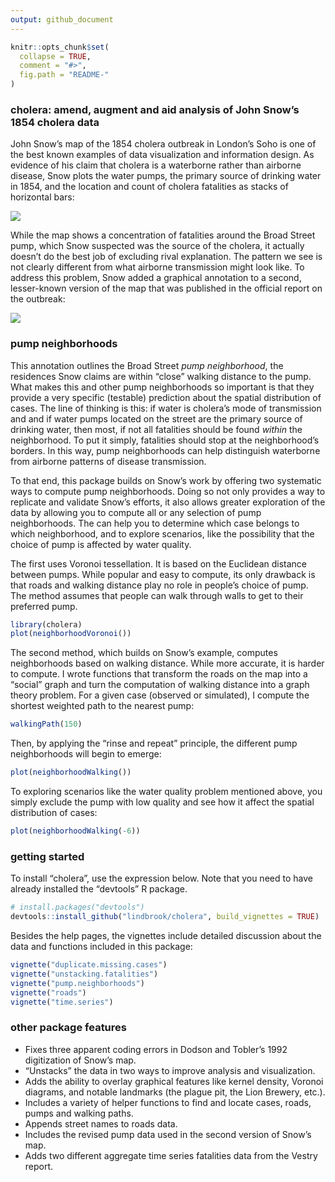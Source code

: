 ```yaml
---
output: github_document
---
```


<!-- README.md is generated from README.Rmd. Please edit that file -->

```r
knitr::opts_chunk$set(
  collapse = TRUE,
  comment = "#>",
  fig.path = "README-"
)
```

### cholera: amend, augment and aid analysis of John Snow's 1854 cholera data

John Snow's map of the 1854 cholera outbreak in London's Soho is one of the best known examples of data visualization and information design. As evidence of his claim that cholera is a waterborne rather than airborne disease, Snow plots the water pumps, the primary source of drinking water in 1854, and the location and count of cholera fatalities as stacks of horizontal bars:

![](vignettes/msu-snows-mapB.jpg)

While the map shows a concentration of fatalities around the Broad Street pump, which Snow suspected was the source of the cholera, it actually doesn't do the best job of excluding rival explanation. The pattern we see is not clearly different from what airborne transmission might look like. To address this problem, Snow added a graphical annotation to a second, lesser-known version of the map that was published in the official report on the outbreak:

![](vignettes/fig12-6.png)

### pump neighborhoods

This annotation outlines the Broad Street _pump neighborhood_, the residences Snow claims are within "close" walking distance to the pump. What makes this and other pump neighborhoods so important is that they provide a very specific (testable) prediction about the spatial distribution of cases. The line of thinking is this: if water is cholera's mode of transmission and and if water pumps located on the street are the primary source of drinking water, then most, if not all fatalities should be found _within_ the neighborhood. To put it simply, fatalities should stop at the neighborhood's borders. In this way, pump neighborhoods can help distinguish waterborne from airborne patterns of disease transmission.

To that end, this package builds on Snow's work by offering two systematic ways to compute pump neighborhoods. Doing so not only provides a way to replicate and validate Snow's efforts, it also allows greater exploration of the data by allowing you to compute all or any selection of pump neighborhoods. The can help you to determine which case belongs to which neighborhood, and to explore scenarios, like the possibility that the choice of pump is affected by water quality.

The first uses Voronoi tessellation. It is based on the Euclidean distance between pumps. While popular and easy to compute, its only drawback is that roads and walking distance play no role in people's choice of pump. The method assumes that people can walk through walls to get to their preferred pump.

```r
library(cholera)
plot(neighborhoodVoronoi())
```

The second method, which builds on Snow's example, computes neighborhoods based on walking distance. While more accurate, it is harder to compute. I wrote functions that transform the roads on the map into a "social" graph and turn the computation of walking distance into a graph theory problem. For a given case (observed or simulated), I compute the shortest weighted path to the nearest pump:

```r
walkingPath(150)
```

Then, by applying the "rinse and repeat" principle, the different pump neighborhoods will begin to emerge:

```r
plot(neighborhoodWalking())
```

To exploring scenarios like the water quality problem mentioned above, you simply exclude the pump with low quality and see how it affect the spatial distribution of cases:

```r
plot(neighborhoodWalking(-6))
```

### getting started

To install "cholera", use the expression below. Note that you need to have already installed the "devtools" R package.

```r
# install.packages("devtools")
devtools::install_github("lindbrook/cholera", build_vignettes = TRUE)
```

Besides the help pages, the vignettes include detailed discussion about the data and functions included in this package:

```r
vignette("duplicate.missing.cases")
vignette("unstacking.fatalities")
vignette("pump.neighborhoods")
vignette("roads")
vignette("time.series")
```

### other package features

* Fixes three apparent coding errors in Dodson and Tobler's 1992 digitization of Snow's map.
* "Unstacks" the data in two ways to improve analysis and visualization.
* Adds the ability to overlay graphical features like kernel density, Voronoi diagrams, and notable landmarks (the plague pit, the Lion Brewery, etc.).
* Includes a variety of helper functions to find and locate cases, roads, pumps and walking paths.
* Appends street names to roads data.
* Includes the revised pump data used in the second version of Snow's map.
* Adds two different aggregate time series fatalities data from the Vestry report.
